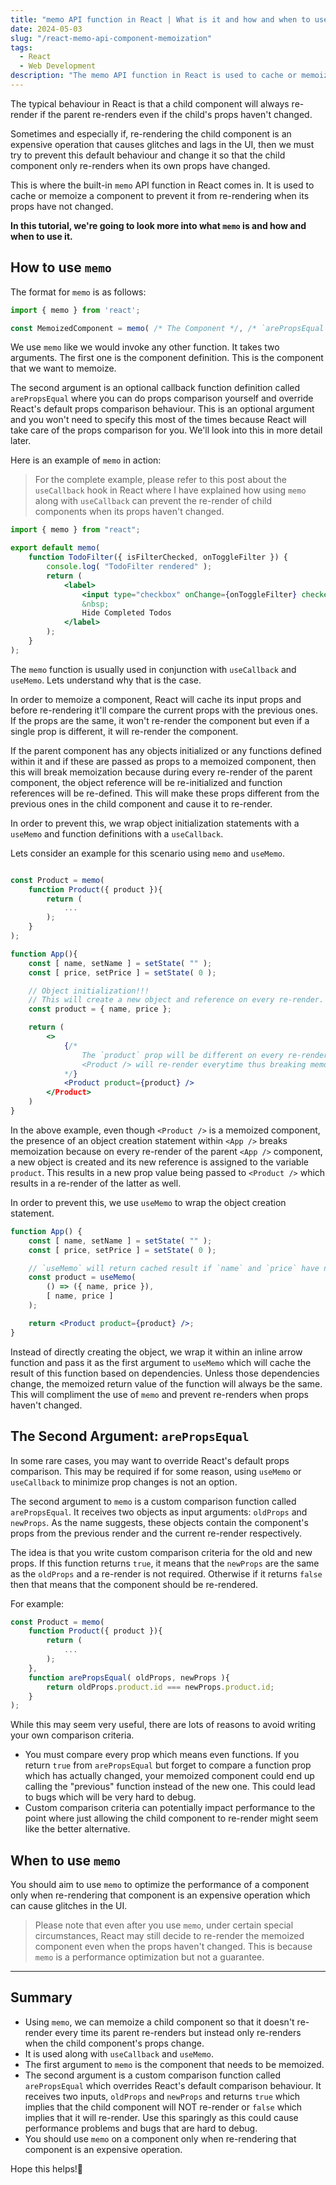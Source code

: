```yaml
---
title: "memo API function in React | What is it and how and when to use it?"
date: 2024-05-03
slug: "/react-memo-api-component-memoization"
tags:
  - React
  - Web Development
description: "The memo API function in React is used to cache or memoize a component to prevent it from re-rendering when its props have not changed."
---
```



The typical behaviour in React is that a child component will always re-render if the parent re-renders even if the child's props haven't changed.

Sometimes and especially if, re-rendering the child component is an expensive operation that causes glitches and lags in the UI, then we must try to prevent this default behaviour and change it so that the child component only re-renders when its own props have changed.

This is where the built-in `memo` API function in React comes in. It is used to cache or memoize a component to prevent it from re-rendering when its props have not changed.

**In this tutorial, we're going to look more into what `memo` is and how and when to use it.**

## How to use `memo`

The format for `memo` is as follows:

```js
import { memo } from 'react';

const MemoizedComponent = memo( /* The Component */, /* `arePropsEqual` function ( optional ) */ );
```

We use `memo` like we would invoke any other function. It takes two arguments. The first one is the component definition. This is the component that we want to memoize. 

The second argument is an optional callback function definition called `arePropsEqual` where you can do props comparison yourself and override React's default props comparison behaviour. This is an optional argument and you won't need to specify this most of the times because React will take care of the props comparison for you. We'll look into this in more detail later.

Here is an example of `memo` in action:

>For the complete example, please refer to this post about the <Link to="/react-usecallback-hook">`useCallback` hook in React</Link> where I have explained how using `memo` along with `useCallback` can prevent the re-render of child components when its props haven't changed.

```jsx title=TodoFilter.jsx
import { memo } from "react";

export default memo(
    function TodoFilter({ isFilterChecked, onToggleFilter }) {
        console.log( "TodoFilter rendered" );
        return (
            <label>
                <input type="checkbox" onChange={onToggleFilter} checked={isFilterChecked} />
                &nbsp;
                Hide Completed Todos
            </label>
        );
    }
);
```


The `memo` function is usually used in conjunction with <Link to="/react-usecallback-hook">`useCallback`</Link> and <Link to="/react-usememo-hook">`useMemo`</Link>. Lets understand why that is the case.

In order to memoize a component, React will cache its input props and before re-rendering it'll compare the current props with the previous ones. If the props are the same, it won't re-render the component but even if a single prop is different, it will re-render the component.

If the parent component has any objects initialized or any functions defined within it and if these are passed as props to a memoized component, then this will break memoization because during every re-render of the parent component, the object reference will be re-initialized and function references will be re-defined. This will make these props different from the previous ones in the child component and cause it to re-render.

In order to prevent this, we wrap object initialization statements with a `useMemo` and <Link to="/react-usecallback-hook">function definitions with a `useCallback`</Link>.

Lets consider an example for this scenario using `memo` and `useMemo`.

```jsx

const Product = memo( 
    function Product({ product }){
        return (
            ...
        );
    }
);

function App(){
    const [ name, setName ] = setState( "" );
    const [ price, setPrice ] = setState( 0 );

    // Object initialization!!!
    // This will create a new object and reference on every re-render.
    const product = { name, price };

    return (
        <>
            {/* 
                The `product` prop will be different on every re-render.
                <Product /> will re-render everytime thus breaking memoization. 
            */}
            <Product product={product} />
        </Product>
    )
}
```

In the above example, even though `<Product />` is a memoized component, the presence of an object creation statement within `<App />` breaks memoization because on every re-render of the parent `<App />` component, a new object is created and its new reference is assigned to the variable `product`. This results in a new prop value being passed to `<Product />` which results in a re-render of the latter as well.

In order to prevent this, we use `useMemo` to wrap the object creation statement.

```jsx
function App() {
    const [ name, setName ] = setState( "" );
    const [ price, setPrice ] = setState( 0 );

    // `useMemo` will return cached result if `name` and `price` have not changed.
    const product = useMemo( 
        () => ({ name, price }), 
        [ name, price ] 
    );

    return <Product product={product} />;
}
```

Instead of directly creating the object, we wrap it within an inline arrow function and pass it as the first argument to `useMemo` which will cache the result of this function based on dependencies. Unless those dependencies change, the memoized return value of the function will always be the same. This will compliment the use of `memo` and prevent re-renders when props haven't changed.

## The Second Argument: `arePropsEqual`

In some rare cases, you may want to override React's default props comparison. This may be required if for some reason, using `useMemo` or `useCallback` to minimize prop changes is not an option. 

The second argument to `memo` is a custom comparison function called `arePropsEqual`. It receives two objects as input arguments: `oldProps` and `newProps`. As the name suggests, these objects contain the component's props from the previous render and the current re-render respectively. 

The idea is that you write custom comparison criteria for the old and new props. If this function returns `true`, it means that the `newProps` are the same as the `oldProps` and a re-render is not required. Otherwise if it returns `false` then that means that the component should be re-rendered.

For example:

```jsx title=Product.jsx highlight=7-9
const Product = memo( 
    function Product({ product }){
        return (
            ...
        );
    },
    function arePropsEqual( oldProps, newProps ){
        return oldProps.product.id === newProps.product.id;
    }
);
```

While this may seem very useful, there are lots of reasons to avoid writing your own comparison criteria.

- You must compare every prop which means even functions. If you return `true` from `arePropsEqual` but forget to compare a function prop which has actually changed, your memoized component could end up calling the "previous" function instead of the new one. This could lead to bugs which will be very hard to debug.
- Custom comparison criteria can potentially impact performance to the point where just allowing the child component to re-render might seem like the better alternative.

## When to use `memo`

You should aim to use `memo` to optimize the performance of a component only when re-rendering that component is an expensive operation which can cause glitches in the UI.

>Please note that even after you use `memo`, under certain special circumstances, React may still decide to re-render the memoized component even when the props haven't changed. This is because `memo` is a performance optimization but not a guarantee.

---

## Summary

- Using `memo`, we can memoize a child component so that it doesn't re-render every time its parent re-renders but instead only re-renders when the child component's props change.
- It is used along with `useCallback` and `useMemo`.
- The first argument to `memo` is the component that needs to be memoized.
- The second argument is a custom comparison function called `arePropsEqual` which overrides React's default comparison behaviour. It receives two inputs, `oldProps` and `newProps` and returns `true` which implies that the child component will NOT re-render or `false` which implies that it will re-render. Use this sparingly as this could cause performance problems and bugs that are hard to debug.
- You should use `memo` on a component only when re-rendering that component is an expensive operation. 

Hope this helps!🙏